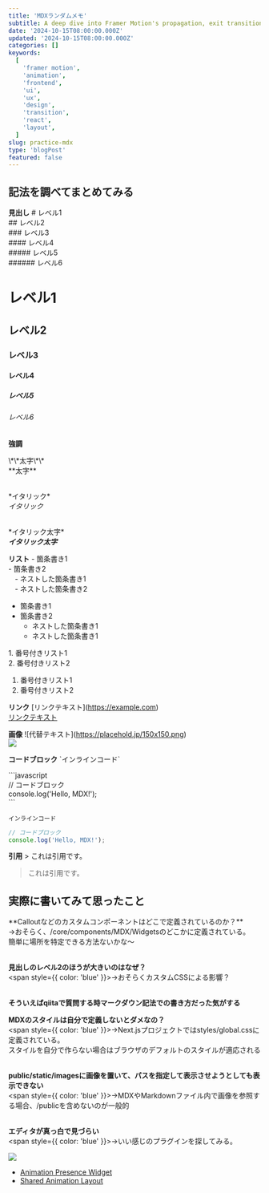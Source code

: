 ```yaml
---
title: 'MDXランダムメモ'
subtitle: A deep dive into Framer Motion's propagation, exit transitions and layout animation patterns through curated examples and interactive playgrounds.
date: '2024-10-15T08:00:00.000Z'
updated: '2024-10-15T08:00:00.000Z'
categories: []
keywords:
  [
    'framer motion',
    'animation',
    'frontend',
    'ui',
    'ux',
    'design',
    'transition',
    'react',
    'layout',
  ]
slug: practice-mdx
type: 'blogPost'
featured: false
---
```


## 記法を調べてまとめてみる

**見出し**
<Callout variant="info">
\# レベル1<br />
\## レベル2<br />
\### レベル3<br />
\#### レベル4<br />
\##### レベル5<br />
\###### レベル6

# レベル1
## レベル2
### レベル3
#### レベル4
##### レベル5
###### レベル6
</Callout>

**強調**

<Callout variant="info">
\*\*太字\*\*<br />
**太字**<br /><br />

\*イタリック\*<br />
*イタリック*<br /><br />

\*イタリック太字\*<br />
***イタリック太字***
</Callout>

**リスト**
<Callout variant="info">
\- 箇条書き1<br />
\- 箇条書き2<br />
 &nbsp; &nbsp;\- ネストした箇条書き1<br />
 &nbsp; &nbsp;\- ネストした箇条書き2<br />

- 箇条書き1
- 箇条書き2
  - ネストした箇条書き1
  - ネストした箇条書き1

1\. 番号付きリスト1<br />
2\. 番号付きリスト2

1. 番号付きリスト1
2. 番号付きリスト2

</Callout>

**リンク**
<Callout variant="info">
\[リンクテキスト](https://example.com)<br />
[リンクテキスト](https://example.com)
</Callout>

**画像**
<Callout variant="info">
!\[代替テキスト](https://placehold.jp/150x150.png)<br />
![](https://placehold.jp/150x150.png)
</Callout>

**コードブロック**
<Callout variant="info">
\`インラインコード`

\```javascript<br />
// コードブロック<br />
console.log('Hello, MDX!');<br />
\```

`インラインコード`

```javascript
// コードブロック
console.log('Hello, MDX!');
```
</Callout>

**引用**
<Callout variant="info">
\> これは引用です。
> これは引用です。
</Callout>


## 実際に書いてみて思ったこと
<Callout variant="danger">
**Calloutなどのカスタムコンポーネントはどこで定義されているのか？**<br />
<span style={{ color: 'blue' }}>→おそらく、/core/components/MDX/Widgetsのどこかに定義されている。<br />簡単に場所を特定できる方法ないかな〜</span><br /><br />

**見出しのレベル2のほうが大きいのはなぜ？**<br />
<span style={{ color: 'blue' }}>→おそらくカスタムCSSによる影響？</span><br /><br />

**そういえばqiitaで質問する時マークダウン記法での書き方だった気がする**<br />

**MDXのスタイルは自分で定義しないとダメなの？**<br />
<span style={{ color: 'blue' }}>→Next.jsプロジェクトではstyles/global.cssに定義されている。<br />スタイルを自分で作らない場合はブラウザのデフォルトのスタイルが適応される</span><br /><br />

**public/static/imagesに画像を置いて、パスを指定して表示させようとしても表示できない**<br />
<span style={{ color: 'blue' }}>→MDXやMarkdownファイル内で画像を参照する場合、/publicを含めないのが一般的</span><br /><br />

**エディタが真っ白で見づらい**<br />
<span style={{ color: 'blue' }}>→いい感じのプラグインを探してみる。</span>

![](/static/images/editor-screenshot.png)
</Callout>






- [Animation Presence Widget](https://github.com/MaximeHeckel/blog.maximeheckel.com/blob/3c8291d96bd9069d22bdcf26436abc75b7386a04/core/components/MDX/custom/Widgets/FramerMotionAnimatePresence.tsx)
- [Shared Animation Layout](https://github.com/MaximeHeckel/blog.maximeheckel.com/blob/b5429b983bdc3cedd24a021f6f2fb932df57514e/core/components/MDX/custom/Widgets/FramerMotionAnimationLayout.tsx)

